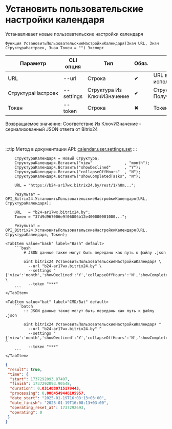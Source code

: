 ﻿---
sidebar_position: 7
---


# Установить пользовательские настройки календаря
 Устанавливает новые пользовательские настройки календаря



`Функция УстановитьПользовательскиеНастройкиКалендаря(Знач URL, Знач СтруктураНастроек, Знач Токен = "") Экспорт`

  | Параметр | CLI опция | Тип | Обяз. | Назначение |
  |-|-|-|-|-|
  | URL | --url | Строка | &#x2714; | URL внешнего вебхука или адрес Bitrix24 при использовании токена |
  | СтруктураНастроек | --settings | Структура Из КлючИЗначение | &#x2714; | Структура настроек (см. ПолучитьСтруктуруПользовательскихНастроекКаледнаря) |
  | Токен | --token | Строка | &#x2716; | Токен авторизации, если используется не вебхук |

  
  Возвращаемое значение:   Соответствие Из КлючИЗначение - сериализованный JSON ответа от Bitrix24

<br/>

:::tip
Метод в документации API: [calendar.user.settings.set](https://apidocs.bitrix24.ru/api-reference/calendar/calendar-user-settings-set.html)
:::
<br/>



```bsl title="Пример использования для 1С:Предприятие/OneScript"
    СтруктураКалендаря = Новый Структура;
    СтруктураКалендаря.Вставить("view"              , "month");
    СтруктураКалендаря.Вставить("showDeclined"      , "Y");
    СтруктураКалендаря.Вставить("collapseOffHours"  , "N");
    СтруктураКалендаря.Вставить("showCompletedTasks", "N");

    URL = "https://b24-ar17wx.bitrix24.by/rest/1/h0m...";

    Результат = OPI_Bitrix24.УстановитьПользовательскиеНастройкиКалендаря(URL, СтруктураКалендаря);

    URL   = "b24-ar17wx.bitrix24.by";
    Токен = "37d9d967006e9f06006b12e400000001000...";

    Результат = OPI_Bitrix24.УстановитьПользовательскиеНастройкиКалендаря(URL, СтруктураКалендаря, Токен);
```
    

 <Tabs>
  
    <TabItem value="bash" label="Bash" default>
        ```bash
            # JSON данные также могут быть переданы как путь к файлу .json
            
            oint bitrix24 УстановитьПользовательскиеНастройкиКалендаря \
              --url "b24-ar17wx.bitrix24.by" \
              --settings "{'view':'month','showDeclined':'Y','collapseOffHours':'N','showCompletedTasks':'N'}" \
              --token "***"
        ```
    </TabItem>
  
    <TabItem value="bat" label="CMD/Bat" default>
        ```batch
            :: JSON данные также могут быть переданы как путь к файлу .json
            
            oint bitrix24 УстановитьПользовательскиеНастройкиКалендаря ^
              --url "b24-ar17wx.bitrix24.by" ^
              --settings "{'view':'month','showDeclined':'Y','collapseOffHours':'N','showCompletedTasks':'N'}" ^
              --token "***"
        ```
    </TabItem>
</Tabs>


```json title="Результат"
{
 "result": true,
 "time": {
  "start": 1737292093.87407,
  "finish": 1737292093.90548,
  "duration": 0.0314080715179443,
  "processing": 0.0064549446105957,
  "date_start": "2025-01-19T16:08:13+03:00",
  "date_finish": "2025-01-19T16:08:13+03:00",
  "operating_reset_at": 1737292693,
  "operating": 0
 }
}
```
